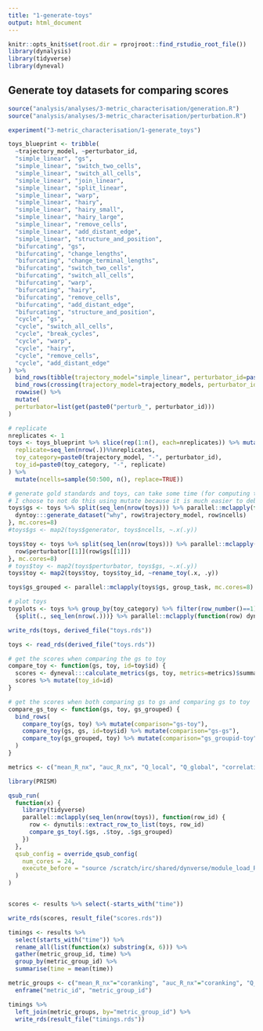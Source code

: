```yaml
---
title: "1-generate-toys"
output: html_document
---
```


```r
knitr::opts_knit$set(root.dir = rprojroot::find_rstudio_root_file())
library(dynalysis)
library(tidyverse)
library(dyneval)
```

## Generate toy datasets for comparing scores
```r
source("analysis/analyses/3-metric_characterisation/generation.R")
source("analysis/analyses/3-metric_characterisation/perturbation.R")

experiment("3-metric_characterisation/1-generate_toys")
```


```r
toys_blueprint <- tribble(
  ~trajectory_model, ~perturbator_id,
  "simple_linear", "gs",
  "simple_linear", "switch_two_cells",
  "simple_linear", "switch_all_cells",
  "simple_linear", "join_linear",
  "simple_linear", "split_linear",
  "simple_linear", "warp",
  "simple_linear", "hairy",
  "simple_linear", "hairy_small",
  "simple_linear", "hairy_large",
  "simple_linear", "remove_cells",
  "simple_linear", "add_distant_edge",
  "simple_linear", "structure_and_position",
  "bifurcating", "gs",
  "bifurcating", "change_lengths",
  "bifurcating", "change_terminal_lengths",
  "bifurcating", "switch_two_cells",
  "bifurcating", "switch_all_cells",
  "bifurcating", "warp",
  "bifurcating", "hairy",
  "bifurcating", "remove_cells",
  "bifurcating", "add_distant_edge",
  "bifurcating", "structure_and_position",
  "cycle", "gs",
  "cycle", "switch_all_cells",
  "cycle", "break_cycles",
  "cycle", "warp",
  "cycle", "hairy",
  "cycle", "remove_cells",
  "cycle", "add_distant_edge"
) %>% 
  bind_rows(tibble(trajectory_model="simple_linear", perturbator_id=paste0("switch_", percs * 100))) %>%
  bind_rows(crossing(trajectory_model=trajectory_models, perturbator_id=paste0("change_network_", trajectory_models)) %>% mutate(ncells = 5)) %>% 
  rowwise() %>% 
  mutate(
  perturbator=list(get(paste0("perturb_", perturbator_id)))
)

# replicate
nreplicates <- 1
toys <- toys_blueprint %>% slice(rep(1:n(), each=nreplicates)) %>% mutate(
  replicate=seq_len(nrow(.))%%nreplicates,
  toy_category=paste0(trajectory_model, "-", perturbator_id),
  toy_id=paste0(toy_category, "-", replicate)
) %>%
  mutate(ncells=sample(50:500, n(), replace=TRUE))

# generate gold standards and toys, can take some time (for computing the geodesic distances I presume)
# I choose to not do this using mutate because it is much easier to debug using loops
toys$gs <- toys %>% split(seq_len(nrow(toys))) %>% parallel::mclapply(function(row) {
  dyntoy:::generate_dataset("why", row$trajectory_model, row$ncells)
}, mc.cores=8)
#toys$gs <- map2(toys$generator, toys$ncells, ~.x(.y))

toys$toy <- toys %>% split(seq_len(nrow(toys))) %>% parallel::mclapply(function(row) {
  row$perturbator[[1]](row$gs[[1]])
}, mc.cores=8)
# toys$toy <- map2(toys$perturbator, toys$gs, ~.x(.y))
toys$toy <- map2(toys$toy, toys$toy_id, ~rename_toy(.x, .y))

toys$gs_grouped <- parallel::mclapply(toys$gs, group_task, mc.cores=8)

# plot toys
toyplots <- toys %>% group_by(toy_category) %>% filter(row_number()==1) %>%
  {split(., seq_len(nrow(.)))} %>% parallel::mclapply(function(row) dynplot::plot_strip_connections(row$gs[[1]], row$toy[[1]]), mc.cores = 8)

write_rds(toys, derived_file("toys.rds"))
```

```r
toys <- read_rds(derived_file("toys.rds"))

# get the scores when comparing the gs to toy
compare_toy <- function(gs, toy, id=toy$id) {
  scores <- dyneval:::calculate_metrics(gs, toy, metrics=metrics)$summary
  scores %>% mutate(toy_id=id)
}

# get the scores when both comparing gs to gs and comparing gs to toy
compare_gs_toy <- function(gs, toy, gs_grouped) {
  bind_rows(
    compare_toy(gs, toy) %>% mutate(comparison="gs-toy"),
    compare_toy(gs, gs, id=toy$id) %>% mutate(comparison="gs-gs"),
    compare_toy(gs_grouped, toy) %>% mutate(comparison="gs_groupid-toy")
  )
}

metrics <- c("mean_R_nx", "auc_R_nx", "Q_local", "Q_global", "correlation", "edge_flip", "rf_mse", "rf_rsq")

library(PRISM)

qsub_run(
  function(x) {
    library(tidyverse)
    parallel::mclapply(seq_len(nrow(toys)), function(row_id) {
      row <- dynutils::extract_row_to_list(toys, row_id)
      compare_gs_toy(.$gs, .$toy, .$gs_grouped)
    })
  },
  qsub_config = override_qsub_config(
    num_cores = 24, 
    execute_before = "source /scratch/irc/shared/dynverse/module_load_R.sh; export R_MAX_NUM_DLLS=500"
  )
)


scores <- results %>% select(-starts_with("time"))

write_rds(scores, result_file("scores.rds"))
```

```r
timings <- results %>% 
  select(starts_with("time")) %>% 
  rename_all(list(function(x) substring(x, 6))) %>% 
  gather(metric_group_id, time) %>% 
  group_by(metric_group_id) %>% 
  summarise(time = mean(time))

metric_groups <- c("mean_R_nx"="coranking", "auc_R_nx"="coranking", "Q_local"="coranking", "Q_global"="coranking", "correlation"="correlation", "edge_flip"="edge_flip", "rf_mse"="rf", "rf_msq"="rf") %>%
  enframe("metric_id", "metric_group_id")

timings %>% 
  left_join(metric_groups, by="metric_group_id") %>% 
  write_rds(result_file("timings.rds"))
```




